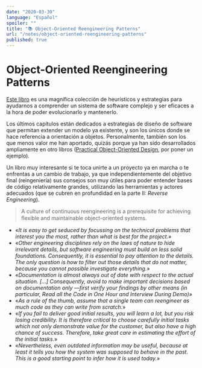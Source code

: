 ```yaml
---
date: "2020-03-30"
language: "Español"
spoiler: ""
title: "📚 Object-Oriented Reengineering Patterns"
url: "/notes/object-oriented-reengineering-patterns"
published: true
---
```


# Object-Oriented Reengineering Patterns

[Este libro](https://www.amazon.es/Object-Oriented-Reengineering-Patterns-Engineering-Programming/dp/1558606394) es una
magnífica colección de heurísticos y estrategias para ayudarnos a comprender un sistema de software complejo y ser
eficaces a la hora de poder evolucionarlo y mantenerlo.

Los últimos capítulos están dedicados a estrategias de diseño de software que permitan extender un modelo ya existente,
y son los únicos donde se hace referencia a orientación a objetos. Personalmente, también son los que menos valor me han
aportado, quizás porque ya han sido desarrollados ampliamente en otro libros
([Practical Object-Oriented Design](https://www.amazon.es/Practical-Object-Oriented-Design-Agile-Primer/dp/0134456475),
por poner un ejemplo).

Un libro muy interesante si te toca unirte a un proyecto ya en marcha o te enfrentas a un cambio de trabajo, ya que
independientemente del objetivo final (reingeniería) sus consejos son muy útiles para poder entender bases de código
relativamente grandes, utilizando las herramientas y actores adecuados (que se cubren en profundidad en la parte II:
_Reverse Engineering_).

> A culture of continuous reengineering is a prerequisite for achieving ﬂexible and maintainable object-oriented
> systems.

- «_It is easy to get seduced by focussing on the technical problems that interest you the most, rather than what is
  best for the project._»
- «_Other engineering disciplines rely on the laws of nature to hide irrelevant details, but software engineering must
  build on less solid foundations. Consequently, it is essential to pay attention to the details. The only question is
  how to filter out those details that do not matter, because you cannot possible investigate everything._»
- «_Documentation is almost always out of date with respect to the actual situation. [...] Consequently, avoid to make
  important decisions based on documentation only —first verify your findings by other means (in particular, Read all
  the Code in One Hour and Interview During Demo)_»
- «_As a rule of the thumb, assume that a single team can reengineer as much code as they can write from scratch._»
- «_If you fail to deliver good initial results, you will learn a lot, but you risk losing credibility. It is therefore
  critical to choose carefully initial tasks which not only demonstrate value for the customer, but also have a high
  chance of success. Therefore, take great care in estimating the effort of the initial tasks._»
- «_Nevertheless, even outdated information may be useful, because at least it tells you how the system was supposed to
  behave in the past. This is a good starting point to infer how it is used today._»
